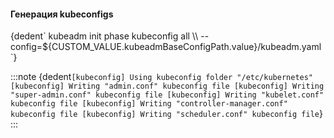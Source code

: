 


<h4>Генерация kubeconfigs</h4>
<CodeBlock language="bash">
  {dedent`
    kubeadm init phase kubeconfig all \\
      --config=${CUSTOM_VALUE.kubeadmBaseConfigPath.value}/kubeadm.yaml
  `}
</CodeBlock>

:::note
<CodeBlock language="bash">
  {dedent`
    [kubeconfig] Using kubeconfig folder "/etc/kubernetes"
    [kubeconfig] Writing "admin.conf" kubeconfig file
    [kubeconfig] Writing "super-admin.conf" kubeconfig file
    [kubeconfig] Writing "kubelet.conf" kubeconfig file
    [kubeconfig] Writing "controller-manager.conf" kubeconfig file
    [kubeconfig] Writing "scheduler.conf" kubeconfig file
  `}
</CodeBlock>
:::
